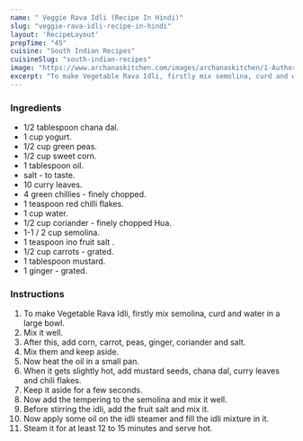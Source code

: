 ---
name: " Veggie Rava Idli (Recipe In Hindi)"
slug: "veggie-rava-idli-recipe-in-hindi"
layout: 'RecipeLayout'
prepTime: "45"
cuisine: "South Indian Recipes"
cuisineSlug: "south-indian-recipes"
image: "https://www.archanaskitchen.com/images/archanaskitchen/1-Author/Neha_Kaushal/Veggie_Rava_Idli.jpg"
excerpt: "To make Vegetable Rava Idli, firstly mix semolina, curd and water in a large bowl"
---

### Ingredients

-  1/2 tablespoon chana dal.
-  1 cup yogurt.
-  1/2 cup green peas.
-  1/2 cup sweet corn.
-  1 tablespoon oil.
-  salt - to taste.
-  10 curry leaves.
-  4 green chillies - finely chopped.
-  1 teaspoon red chilli flakes.
-  1 cup water.
-  1/2 cup coriander - finely chopped Hua.
- 1-1 / 2 cup semolina.
-  1 teaspoon ino fruit salt .
-  1/2 cup carrots - grated.
-  1 tablespoon mustard.
-  1 ginger - grated.

### Instructions

1. To make Vegetable Rava Idli, firstly mix semolina, curd and water in a large bowl.
1. Mix it well.
1. After this, add corn, carrot, peas, ginger, coriander and salt.
1. Mix them and keep aside.
1. Now heat the oil in a small pan.
1. When it gets slightly hot, add mustard seeds, chana dal, curry leaves and chili flakes.
1. Keep it aside for a few seconds.
1. Now add the tempering to the semolina and mix it well.
1. Before stirring the idli, add the fruit salt and mix it.
1. Now apply some oil on the idli steamer and fill the idli mixture in it.
1. Steam it for at least 12 to 15 minutes and serve hot.
